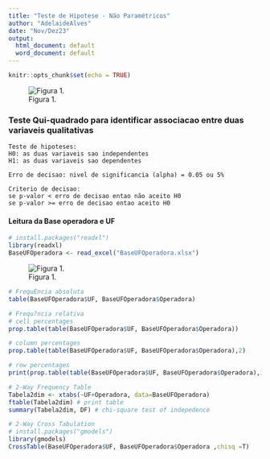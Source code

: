 ---
title: "Teste de Hipotese - Não Paramétricos"
author: "AdelaideAlves"
date: "Nov/Dez23"
output:
  html_document: default
  word_document: default
---

```{r setup, include=FALSE}
knitr::opts_chunk$set(echo = TRUE)
```


![Figura 1.](ImagemChiQuad_definicao.png)

### Teste Qui-quadrado para identificar associacao entre duas variaveis qualitativas
    Teste de hipoteses:
    H0: as duas variaveis sao independentes
    H1: as duas variaveis sao dependentes

    Erro de decisao: nivel de significancia (alpha) = 0.05 ou 5%

    Criterio de decisao:
    se p-valor < erro de decisao entao não aceito H0
    se p-valor >= erro de decisao entao aceito H0



####  Leitura da Base operadora e UF

```{r  warning=FALSE,  message=FALSE}
 


# install.packages("readxl")
library(readxl)
BaseUFOperadora <- read_excel("BaseUFOperadora.xlsx")

```





![Figura 1.](ImagemChiQuad_formula.png)



```{r  warning=FALSE,  message=FALSE}
 
# FrequEncia absoluta 
table(BaseUFOperadora$UF, BaseUFOperadora$Operadora)

```


```{r  warning=FALSE,  message=FALSE}
# Frequ?ncia relativa
# cell percentages
prop.table(table(BaseUFOperadora$UF, BaseUFOperadora$Operadora))
```


```{r  warning=FALSE,  message=FALSE}

# column percentages 
prop.table(table(BaseUFOperadora$UF, BaseUFOperadora$Operadora),2)
```


```{r  warning=FALSE,  message=FALSE}
# row percentages
print(prop.table(table(BaseUFOperadora$UF, BaseUFOperadora$Operadora),1),2)

```


```{r  warning=FALSE,  message=FALSE}
# 2-Way Frequency Table
Tabela2dim <- xtabs(~UF+Operadora, data=BaseUFOperadora)
ftable(Tabela2dim) # print table
summary(Tabela2dim, DF) # chi-square test of indepedence 
```


```{r  warning=FALSE,  message=FALSE}

# 2-Way Cross Tabulation
# install.packages("gmodels")
library(gmodels)
CrossTable(BaseUFOperadora$UF, BaseUFOperadora$Operadora ,chisq =T)
          

```

